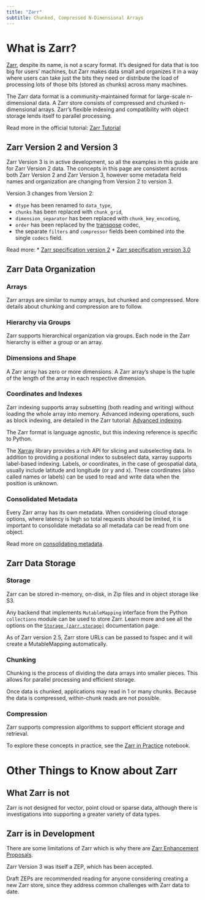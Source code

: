 ```yaml
---
title: "Zarr"
subtitle: Chunked, Compressed N-Dimensional Arrays
---
```


# What is Zarr?

[Zarr](https://zarr.dev/), despite its name, is not a scary format. It's designed for data that is too big for users' machines, but Zarr makes data small and organizes it in a way where users can take just the bits they need or distribute the load of processing lots of those bits (stored as chunks) across many machines.

The Zarr data format is a community-maintained format for large-scale n-dimensional data. A Zarr store consists of compressed and chunked n-dimensional arrays. Zarr's flexible indexing and compatibility with object storage lends itself to parallel processing.

Read more in the official tutorial: [Zarr Tutorial](https://zarr.readthedocs.io/en/stable/tutorial.html)

## Zarr Version 2 and Version 3

::: {.callout-important}
Zarr Version 3 is in active development, so all the examples in this guide are for Zarr Version 2 data. The concepts in this page are consistent across both Zarr Version 2 and Zarr Version 3, however some metadata field names and organization are changing from Version 2 to version 3. 
:::

Version 3 changes from Version 2:

* `dtype` has been renamed to `data_type`,
* `chunks` has been replaced with `chunk_grid`,
* `dimension_separator` has been replaced with `chunk_key_encoding`,
* `order` has been replaced by the [transpose](https://zarr-specs.readthedocs.io/en/latest/v3/codecs/transpose/v1.0.html#transpose-codec-v1) codec,
* the separate `filters` and `compressor` fields been combined into the single `codecs` field.

Read more:
* [Zarr specification version 2](https://zarr.readthedocs.io/en/stable/spec/v2.html)
* [Zarr specification version 3.0](https://zarr.readthedocs.io/en/stable/spec/v3.html)

## Zarr Data Organization

### Arrays

Zarr arrays are similar to numpy arrays, but chunked and compressed. More details about chunking and compression are to follow.

### Hierarchy via Groups

Zarr supports hierarchical organization via groups. Each node in the Zarr hierarchy is either a group or an array.

### Dimensions and Shape

A Zarr array has zero or more dimensions. A Zarr array's shape is the tuple of the length of the array in each respective dimension.

### Coordinates and Indexes

Zarr indexing supports array subsetting (both reading and writing) without loading the whole array into memory. Advanced indexing operations, such as block indexing, are detailed in the Zarr tutorial: [Advanced indexing](https://zarr.readthedocs.io/en/stable/tutorial.html#advanced-indexing).

::: {.callout-note}
The Zarr format is language agnostic, but this indexing reference is specific to Python.
:::

The [Xarray](https://docs.xarray.dev/) library provides a rich API for slicing and subselecting data. In addition to providing a positional index to subselect data, xarray supports label-based indexing. Labels, or coordinates, in the case of geospatial data, usually include latitude and longitude (or y and x). These coordinates (also called names or labels) can be used to read and write data when the position is unknown.

### Consolidated Metadata

Every Zarr array has its own metadata. When considering cloud storage options, where latency is high so total requests should be limited, it is important to consolidate metadata so all metadata can be read from one object.

Read more on [consolidating metadata](https://zarr.readthedocs.io/en/stable/tutorial.html#consolidating-metadata).

## Zarr Data Storage

### Storage

Zarr can be stored in-memory, on-disk, in Zip files and in object storage like S3.

::: {.callout-note}
Any backend that implements `MutableMapping` interface from the Python `collections` module can be used to store Zarr. Learn more and see all the options on the [`Storage (zarr.storage)`](https://zarr.readthedocs.io/en/stable/api/storage.html) documentation page.
:::

As of Zarr version 2.5, Zarr store URLs can be passed to fsspec and it will create a MutableMapping automatically.

### Chunking

Chunking is the process of dividing the data arrays into smaller pieces. This allows for parallel processing and efficient storage.

Once data is chunked, applications may read in 1 or many chunks. Because the data is compressed, within-chunk reads are not possible.

### Compression

Zarr supports compression algorithms to support efficient storage and retrieval.

To explore these concepts in practice, see the [Zarr in Practice](./zarr-in-practice.ipynb) notebook.

# Other Things to Know about Zarr

## What Zarr is not

Zarr is not designed for vector, point cloud or sparse data, although there is investigations into supporting a greater variety of data types.

## Zarr is in Development

There are some limitations of Zarr which is why there are [Zarr Enhancement Proposals](https://zarr.dev/zeps/). 

Zarr Version 3 was itself a ZEP, which has been accepted.

Draft ZEPs are recommended reading for anyone considering creating a new Zarr store, since they address common challenges with Zarr data to date.
